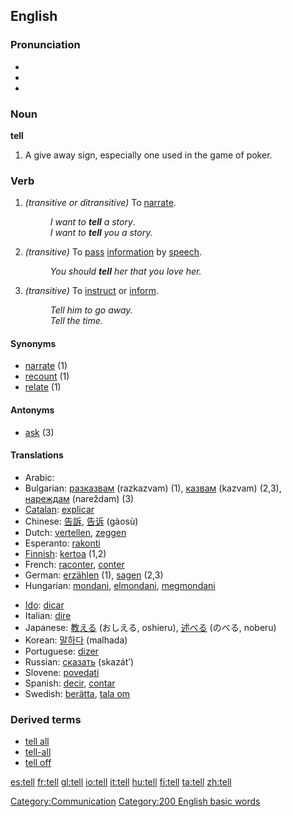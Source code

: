 ==English==

{{rank|each|between|face|175|tell|because|few|whom}}

=== Pronunciation ===
*{{IPA|/tĕl/}}
*{{IPA|/tel/}}
*{{SAMPA|/tel/}}

===Noun===
'''tell'''

# A give away sign, especially one used in the game of poker.

===Verb===
{{irregverb|'''to tell'''|'''[[tells]]'''|'''[[told]]'''|'''[[told]]'''|'''[[telling]]'''}}

#''(transitive or ditransitive)'' To [[narrate]].
#:''I want to '''tell''' a story''.
#:''I want to '''tell''' you a story.''
#''(transitive)'' To [[pass]] [[information]] by [[speech]].
#:''You should '''tell''' her that you love her.''
#''(transitive)'' To [[instruct]] or [[inform]].
#:''Tell him to go away.''
#:''Tell the time.''

==== Synonyms ====
*[[narrate]] (1)
*[[recount]] (1)
*[[relate]] (1)

==== Antonyms ====
*[[ask]] (3)

==== Translations ====
{{top}}
*Arabic: {{ARchar|[[اخبر]]}} {{Unicode|(’áχbara)}}
*Bulgarian: [[разказвам]] (razkazvam) (1), [[казвам]] (kazvam) (2,3), [[нареждам]] (nareždam) (3)
*[[Catalan]]: [[explicar]]
*Chinese: [[告訴]], [[告诉]] (gàosù)
*Dutch: [[vertellen]], [[zeggen]]
*Esperanto: [[rakonti]]
*[[Finnish]]: [[kertoa]] (1,2)
*French: [[raconter]], [[conter]]
*German: [[erzählen]] (1), [[sagen]] (2,3)
*Hungarian: [[mondani]], [[elmondani]], [[megmondani]]
{{mid}}
*[[Ido]]: [[dicar]]
*Italian: [[dire]]
*Japanese: [[教える]] (おしえる, oshieru), [[述べる]] (のべる, noberu)
*Korean: [[말하다]] (malhada)
*Portuguese: [[dizer]]
*Russian: [[сказать]] (skazát’)
*Slovene: [[povedati]]
*Spanish: [[decir]], [[contar]]
*Swedish: [[berätta]], [[tala om]]
{{bottom}}

===Derived terms===
* [[tell all]]
* [[tell-all]]
* [[tell off]]

[[Category:Communication]]
[[Category:200 English basic words]]

[[es:tell]]
[[fr:tell]]
[[gl:tell]]
[[io:tell]]
[[it:tell]]
[[hu:tell]]
[[fi:tell]]
[[ta:tell]]
[[zh:tell]]